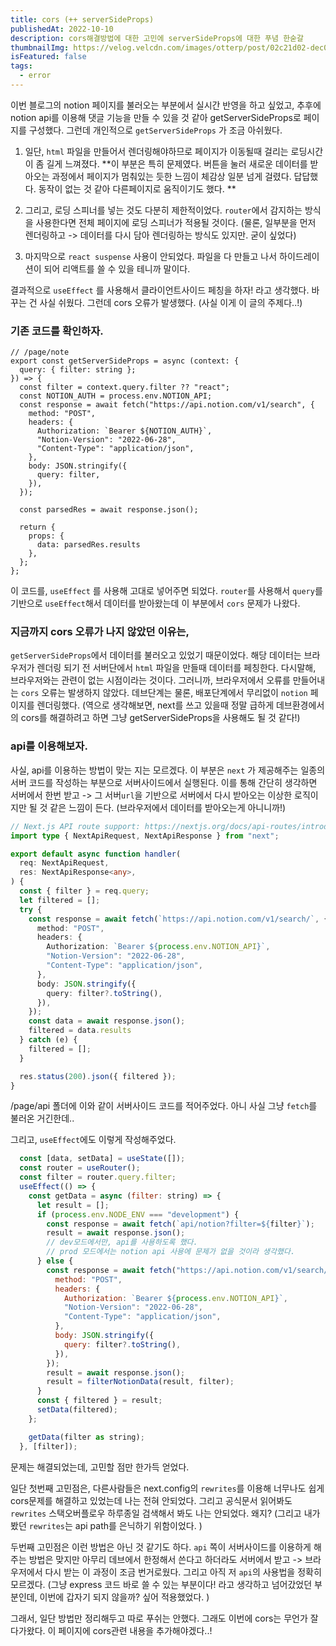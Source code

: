 ```yaml
---
title: cors (++ serverSideProps)
publishedAt: 2022-10-10
description: cors해결방법에 대한 고민에 serverSideProps에 대한 푸념 한숟갈
thumbnailImg: https://velog.velcdn.com/images/otterp/post/02c21d02-dec0-477a-8a62-41069874340d/image.png
isFeatured: false
tags:
  - error
---
```


이번 블로그의 notion 페이지를 불러오는 부분에서 실시간 반영을 하고 싶었고, 추후에 notion api를 이용해 댓글 기능을 만들 수 있을 것 같아 getServerSideProps로 페이지를 구성했다. 그런데 개인적으로 `getServerSideProps` 가 조금 아쉬웠다.

1. 일단, `html` 파일을 만들어서 렌더링해야하므로 페이지가 이동될때 걸리는 로딩시간이 좀 길게 느껴졌다.
   **이 부분은 특히 문제였다. 버튼을 눌러 새로운 데이터를 받아오는 과정에서 페이지가 멈춰있는 듯한 느낌이 체감상 일분 넘게 걸렸다. 답답했다. 동작이 없는 것 같아 다른페이지로 움직이기도 했다. **

2. 그리고, 로딩 스피너를 넣는 것도 다분히 제한적이었다. `router`에서 감지하는 방식을 사용한다면 전체 페이지에 로딩 스피너가 적용될 것이다. (물론, 일부분을 먼저 렌더링하고 -> 데이터를 다시 담아 렌더링하는 방식도 있지만. 굳이 싶었다)

3. 마지막으로 `react suspense` 사용이 안되었다. 파일을 다 만들고 나서 하이드레이션이 되어 리액트를 쓸 수 있을 테니까 말이다.

결과적으로 `useEffect` 를 사용해서 클라이언트사이드 페칭을 하자! 라고 생각했다. 바꾸는 건 사실 쉬웠다. 그런데 cors 오류가 발생했다. (사실 이게 이 글의 주제다..!)

### 기존 코드를 확인하자.

```
// /page/note
export const getServerSideProps = async (context: {
  query: { filter: string };
}) => {
  const filter = context.query.filter ?? "react";
  const NOTION_AUTH = process.env.NOTION_API;
  const response = await fetch("https://api.notion.com/v1/search", {
    method: "POST",
    headers: {
      Authorization: `Bearer ${NOTION_AUTH}`,
      "Notion-Version": "2022-06-28",
      "Content-Type": "application/json",
    },
    body: JSON.stringify({
      query: filter,
    }),
  });

  const parsedRes = await response.json();

  return {
    props: {
      data: parsedRes.results
    },
  };
};

```

이 코드를, `useEffect` 를 사용해 고대로 넣어주면 되었다. `router`를 사용해서 `query`를 기반으로 `useEffect`해서 데이터를 받아왔는데 이 부분에서 `cors` 문제가 나왔다.

### 지금까지 cors 오류가 나지 않았던 이유는,

`getServerSideProps`에서 데이터를 불러오고 있었기 때문이었다. 해당 데이터는 브라우저가 렌더링 되기 전 서버단에서 `html` 파일을 만들때 데이터를 페칭한다. 다시말해, 브라우저와는 관련이 없는 시점이라는 것이다. 그러니까, 브라우저에서 오류를 만들어내는 `cors` 오류는 발생하지 않았다. 데브단계는 물론, 배포단계에서 무리없이 `notion` 페이지를 렌더링했다.
(역으로 생각해보면, next를 쓰고 있을때 정말 급하게 데브환경에서의 cors를 해결하려고 하면 그냥 getServerSideProps을 사용해도 될 것 같다!)

### api를 이용해보자.

사실, api를 이용하는 방법이 맞는 지는 모르겠다. 이 부분은 `next` 가 제공해주는 일종의 서버 코드를 작성하는 부분으로 서버사이드에서 실행된다. 이를 통해 간단히 생각하면 서버에서 한번 받고 -> 그 서버`url`을 기반으로 서버에서 다시 받아오는 이상한 로직이지만 될 것 같은 느낌이 든다. (브라우저에서 데이터를 받아오는게 아니니까!)

```api/notion.ts
// Next.js API route support: https://nextjs.org/docs/api-routes/introduction
import type { NextApiRequest, NextApiResponse } from "next";

export default async function handler(
  req: NextApiRequest,
  res: NextApiResponse<any>,
) {
  const { filter } = req.query;
  let filtered = [];
  try {
    const response = await fetch(`https://api.notion.com/v1/search/`, {
      method: "POST",
      headers: {
        Authorization: `Bearer ${process.env.NOTION_API}`,
        "Notion-Version": "2022-06-28",
        "Content-Type": "application/json",
      },
      body: JSON.stringify({
        query: filter?.toString(),
      }),
    });
    const data = await response.json();
    filtered = data.results
  } catch (e) {
    filtered = [];
  }

  res.status(200).json({ filtered });
}
```

/page/api 폴더에 이와 같이 서버사이드 코드를 적어주었다. 아니 사실 그냥 `fetch`를 불러온 거긴한데..

그리고, `useEffect`에도 이렇게 작성해주었다.

```js
  const [data, setData] = useState([]);
  const router = useRouter();
  const filter = router.query.filter;
  useEffect(() => {
    const getData = async (filter: string) => {
      let result = [];
      if (process.env.NODE_ENV === "development") {
        const response = await fetch(`api/notion?filter=${filter}`);
        result = await response.json();
        // dev모드에서만, api를 사용하도록 했다.
        // prod 모드에서는 notion api 사용에 문제가 없을 것이라 생각했다.
      } else {
        const response = await fetch("https://api.notion.com/v1/search/", {
          method: "POST",
          headers: {
            Authorization: `Bearer ${process.env.NOTION_API}`,
            "Notion-Version": "2022-06-28",
            "Content-Type": "application/json",
          },
          body: JSON.stringify({
            query: filter?.toString(),
          }),
        });
        result = await response.json();
        result = filterNotionData(result, filter);
      }
      const { filtered } = result;
      setData(filtered);
    };

    getData(filter as string);
  }, [filter]);
```

문제는 해결되었는데, 고민할 점만 한가득 얻었다.

일단 첫번째 고민점은, 다른사람들은 next.config의 `rewrites`를 이용해 너무나도 쉽게 cors문제를 해결하고 있었는데 나는 전혀 안되었다. 그리고 공식문서 읽어봐도 `rewrites` 스택오버플로우 하루종일 검색해서 봐도 나는 안되었다. 왜지? (그리고 내가 봤던 `rewrites`는 api path를 은닉하기 위함이었다. )

두번째 고민점은 이런 방법은 아닌 것 같기도 하다. `api` 쪽이 서버사이드를 이용하게 해주는 방법은 맞지만 아무리 데브에서 한정해서 쓴다고 하더라도 서버에서 받고 -> 브라우저에서 다시 받는 이 과정이 조금 번거로웠다. 그리고 아직 저 `api`의 사용법을 정확히 모르겠다. (그냥 express 코드 바로 쓸 수 있는 부분이다! 라고 생각하고 넘어갔었던 부분인데, 이번에 갑자기 되지 않을까? 싶어 적용했었다. )

그래서, 일단 방법만 정리해두고 따로 푸쉬는 안했다. 그래도 이번에 cors는 무언가 잘 다가왔다. 이 페이지에 cors관련 내용을 추가해야겠다..!
